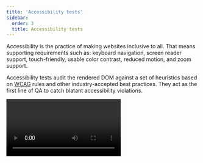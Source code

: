 ```yaml
---
title: 'Accessibility tests'
sidebar:
  order: 3
  title: Accessibility tests
---
```


<YouTubeCallout id="rNLL0SICr9w" title="STOP fighting accessibility | automate a11y checks" />

Accessibility is the practice of making websites inclusive to all. That means supporting requirements such as: keyboard navigation, screen reader support, touch-friendly, usable color contrast, reduced motion, and zoom support.

Accessibility tests audit the rendered DOM against a set of heuristics based on [WCAG](https://www.w3.org/WAI/standards-guidelines/wcag/) rules and other industry-accepted best practices. They act as the first line of QA to catch blatant accessibility violations.

<Video src="../_assets/writing-tests/component-accessibility-testing.mp4" />

## Accessibility checks with a11y addon

Storybook provides an official [a11y addon](https://storybook.js.org/addons/@storybook/addon-a11y). Powered by Deque's [axe-core](https://github.com/dequelabs/axe-core), which automatically catches up to [57% of WCAG issues](https://www.deque.com/blog/automated-testing-study-identifies-57-percent-of-digital-accessibility-issues/).

### Set up the a11y addon

If you want to check accessibility for your stories using the [addon](https://storybook.js.org/addons/@storybook/addon-a11y/), you'll need to add it to your Storybook. You can do this by running the following command:

{/* prettier-ignore-start */}

<CodeSnippets path="storybook-a11y-add.md" />

{/* prettier-ignore-end */}

<Callout variant="info">

The CLI's [`add`](../api/cli-options.mdx#add) command automates the addon's installation and setup. To install it manually, see our [documentation](../addons/install-addons.mdx#manual-installation) on how to install addons.

</Callout>

Start your Storybook, and you will see some noticeable differences in the UI. A new toolbar icon and the accessibility panel where you can inspect the results of the tests.

![Storybook accessibility addon running](../_assets/writing-tests/storybook-a11y-addon-optimized.png)

### How it works

Storybook's a11y addon runs [Axe](https://github.com/dequelabs/axe-core) on the selected story. Allowing you to catch and fix accessibility issues during development. For example, if you’re working on a button component and included the following set of stories:

{/* prettier-ignore-start */}

<CodeSnippets path="component-story-with-accessibility.md" />

{/* prettier-ignore-end */}

Cycling through both stories, you will see that the `Inaccessible` story contains some issues that need fixing. Opening the violations tab in the accessibility panel provides a clear description of the accessibility issue and guidelines for solving it.

![Storybook accessibility addon running](../_assets/writing-tests/storybook-a11y-addon-optimized.png)

### Configure

Out of the box, Storybook's accessibility addon includes a set of accessibility rules that cover most issues. You can also fine-tune the [addon configuration](https://github.com/storybookjs/storybook/tree/next/code/addons/a11y#parameters) or override [Axe's ruleset](https://github.com/storybookjs/storybook/tree/next/code/addons/a11y#handling-failing-rules) to best suit your needs.

#### Global a11y configuration

If you need to dismiss an accessibility rule or modify its settings across all stories, you can add the following to your [`storybook/preview.js|ts`](../configure/index.mdx#configure-story-rendering):

{/* prettier-ignore-start */}

<CodeSnippets path="storybook-addon-a11y-global-config.md" />

{/* prettier-ignore-end */}

#### Component-level a11y configuration

<IfRenderer renderer="svelte">

  You can also customize your own set of rules for all stories of a component. If you're using Svelte CSF with the native templating syntax, you can update the `defineMeta` function or the default export of the CSF story and provide the required configuration:

</IfRenderer>

<IfRenderer renderer={['angular', 'vue', 'web-components', 'ember', 'html', 'react', 'preact', 'qwik', 'solid']}>

  You can also customize your own set of rules for all stories of a component. Update your story's default export and add parameters and globals with the required configuration:

</IfRenderer>

{/* prettier-ignore-start */}

<CodeSnippets path="storybook-addon-a11y-component-config.md" />

{/* prettier-ignore-end */}

#### Story-level a11y configuration

Customize the a11y ruleset at the story level by updating your story to include a new parameter:

{/* prettier-ignore-start */}

<CodeSnippets path="storybook-addon-a11y-story-config.md" />

{/* prettier-ignore-end */}

#### Turn off automated a11y tests

<IfRenderer renderer="svelte">

  If you are using Svelte CSF, you can turn off automated accessibility testing for stories or components by adding globals to your story or adjusting the defineMeta function with the required configuration. With a regular CSF story, you can add the following to your story's export or component's default export:
  
</IfRenderer>

<IfRenderer renderer={['angular', 'vue', 'web-components', 'ember', 'html', 'react', 'preact', 'qwik', 'solid']}>

  Disable automated accessibility testing for stories or components by adding the following globals to your story’s export or component’s default export respectively:

</IfRenderer>


{/* prettier-ignore-start */}

<CodeSnippets path="storybook-addon-a11y-disable.md" />

{/* prettier-ignore-end */}

<If renderer={['react', 'vue', 'svelte']}>

## Test addon integration

The accessibility addon provides seamless integration with Storybook's [test addon](./test-addon.mdx), enabling you to run automated accessibility checks for all your tests in the background while you run component tests. If there are any violations, the test will fail, and you will see the results in the sidebar without any additional setup.

{/* TODO: add asset of the changed UI here */}

### Manual upgrade

If you enabled the addon and you're manually upgrading to Storybook 8.5 or later, you'll need to adjust your existing configuration (i.e., `.storybook/vitest.config.ts`) to enable the integration as follows:

<CodeSnippets path="storybook-addon-a11y-test-setup.md" />

### Override accessibility violation levels

By default, when the accessibility addon runs with the test addon enabled, it interprets all violations as errors. This means that if a story has a minor accessibility violation, the test will fail. However, you can override this behavior by setting the `warnings` parameter in the `a11y` configuration object to define an array of impact levels that should be considered warnings.

{/* prettier-ignore-start */}

<CodeSnippets path="storybook-addon-a11y-test-override-warning-levels.md" />

{/* prettier-ignore-end */}

In the example above, we configured all the `minor` or `moderate` accessibility violations to be considered warnings. All other levels (i.e., `serious` or `critical`) will continue to be considered errors, fail the test, and report the results accordingly in the Storybook UI or Vitest.

### Configure accessibility tests with the test addon

If you want to run accessibility tests only for a subset of your stories, you can use the [tags](../writing-stories/tags.mdx) mechanism to filter the tests you want to run with the test addon. For example, to turn off accessibility tests for a specific story, add the `!a11ytest` tag to the story's meta or directly to the story's `tags` configuration option. For example:

{/* prettier-ignore-start */}

<CodeSnippets path="storybook-test-addon-disable-tests.md" />

{/* prettier-ignore-end */}

<Callout variant="info">

  Tags can be applied at the project, component (meta), or story levels. Read our [documentation](../writing-stories/tags.mdx) for more information on configuring tags. 
 
</Callout>

</If>

## Automate accessibility tests with test runner

The most accurate way to check accessibility is manually on real devices. However, you can use automated tools to catch common accessibility issues. For example, [Axe](https://www.deque.com/axe/), on average, catches upwards to [57% of WCAG issues](https://www.deque.com/blog/automated-testing-study-identifies-57-percent-of-digital-accessibility-issues/) automatically.

These tools work by auditing the rendered DOM against heuristics based on [WCAG](https://www.w3.org/WAI/standards-guidelines/wcag/) rules and other industry-accepted best practices. You can then integrate these tools into your test automation pipeline using the Storybook [test runner](./test-runner.mdx#test-hook-api) and [axe-playwright](https://github.com/abhinaba-ghosh/axe-playwright).

### Setup

To enable accessibility testing with the test runner, you will need to take additional steps to set it up properly. We recommend you go through the [test runner documentation](./test-runner.mdx) before proceeding with the rest of the required configuration.

Run the following command to install the required dependencies.

{/* prettier-ignore-start */}

<CodeSnippets path="test-runner-axe-playwright.md" />

{/* prettier-ignore-end */}

Add a new [configuration file](./test-runner.mdx#test-hook-api) inside your Storybook directory with the following inside:

{/* prettier-ignore-start */}

<CodeSnippets path="test-runner-a11y-config.md" />

{/* prettier-ignore-end */}

<Callout variant="info" icon="💡">
  `preVisit` and `postVisit` are convenient hooks that allow you to extend the test runner's default configuration. Read more about them [here](./test-runner.mdx#test-hook-api).
</Callout>

When you execute the test runner (for example, with `yarn test-storybook`), it will run the accessibility audit and any [component tests](./component-testing.mdx) you might have configured for each component story.

It starts checking for issues by traversing the DOM tree starting from the story's root element and generates a detailed report based on the issues it encountered.

![Accessibility testing with the test runner](../_assets/writing-tests/test-runner-a11y-optimized.png)

### A11y config with the test runner

The test runner provides [helper methods](./test-runner.mdx#helpers), allowing access to the story's information. You can use them to extend the test runner's configuration and provide additional options you may have for a specific story. For example:

{/* prettier-ignore-start */}

<CodeSnippets path="test-runner-a11y-configure.md" />

{/* prettier-ignore-end */}

### Disable a11y tests with the test runner

Additionally, if you have already [disabled accessibility](#turn-off-automated-a11y-tests) tests for any particular story, you can also configure the test runner to avoid testing it as well. For example:

{/* prettier-ignore-start */}

<CodeSnippets path="test-runner-a11y-disable.md" />

{/* prettier-ignore-end */}

***

#### What’s the difference between browser-based and linter-based accessibility tests?

Browser-based accessibility tests, like those found in Storybook, evaluate the rendered DOM because that gives you the highest accuracy. Auditing code that hasn't been compiled yet is one step removed from the real thing, so you won't catch everything the user might experience.

<If renderer={['react', 'vue', 'svelte']}>

## Troubleshooting

### Why are my tests failing in different environments?

If you enabled the experimental test addon (i.e.,`@storybook/experimental-addon-test`), your tests run in Vitest using your project's configuration with Playwright's Chromium browser. This can lead to inconsistent test results reported in the Storybook UI or CLI. The inconsistency can be due to `axe-core` reporting different results in different environments, such as browser versions or configurations. If you encounter this issue, we recommend reaching out using the default communication channels (e.g., [GitHub discussions](https://github.com/storybookjs/storybook/discussions/new?category=help), [Github issues](https://github.com/storybookjs/storybook/issues/new?template=bug_report.yml)).

</If>

**Learn about other UI tests**

* [Component tests](./component-testing.mdx) for user behavior simulation
* [Visual tests](./visual-testing.mdx) for appearance
* Accessibility tests for accessibility
* [Snapshot tests](./snapshot-testing/snapshot-testing.mdx) for rendering errors and warnings
* [Test runner](./test-runner.mdx) to automate test execution
* [Test coverage](./test-coverage.mdx) for measuring code coverage
* [End-to-end tests](./import-stories-in-tests/stories-in-end-to-end-tests.mdx) for simulating real user scenarios
* [Unit tests](./import-stories-in-tests/stories-in-unit-tests.mdx) for functionality